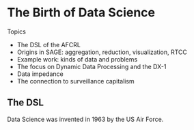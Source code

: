 # The Birth of Data Science

Topics

- The DSL of the AFCRL
- Origins in SAGE: aggregation, reduction, visualization, RTCC
- Example work: kinds of data and problems
- The focus on Dynamic Data Processing and the DX-1
- Data impedance 
- The connection to surveillance capitalism


## The DSL

Data Science was invented in 1963 by the US Air Force.